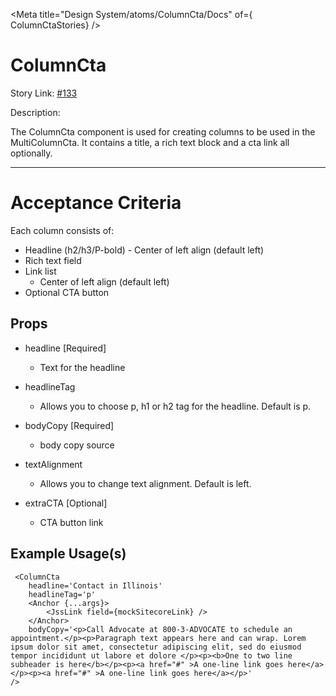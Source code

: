 
<Meta title="Design System/atoms/ColumnCta/Docs" of={ ColumnCtaStories} />

# ColumnCta

Story Link: [#133]('https://github.com/ahc-digital/migration-planning-tracking/issues/133')

Description: 

The ColumnCta component is used for creating columns to be used in the MultiColumnCta. It contains a title, a rich text block and a cta link all optionally. 

---
# Acceptance Criteria
Each column consists of:
 - Headline (h2/h3/P-bold)
       - Center of left align (default left)
 - Rich text field
 - Link list
      - Center of left align (default left)
 - Optional CTA button

<Stories />

## Props
<Controls />

- headline [Required]
  - Text for the headline

- headlineTag
  - Allows you to choose p, h1 or h2 tag for the headline. Default is p.

- bodyCopy [Required]
  - body copy source

- textAlignment
  - Allows you to change text alignment. Default is left.

- extraCTA [Optional]
  - CTA button link


## Example Usage(s)
```tsx
 <ColumnCta
    headline='Contact in Illinois'
    headlineTag='p'
    <Anchor {...args}>
        <JssLink field={mockSitecoreLink} />
    </Anchor>
    bodyCopy='<p>Call Advocate at 800-3-ADVOCATE to schedule an appointment.</p><p>Paragraph text appears here and can wrap. Lorem ipsum dolor sit amet, consectetur adipiscing elit, sed do eiusmod tempor incididunt ut labore et dolore </p><p><b>One to two line subheader is here</b></p><p><a href="#" >A one-line link goes here</a></p><p><a href="#" >A one-line link goes here</a></p>'
/>
```

